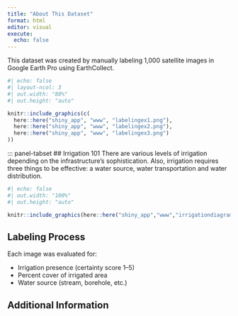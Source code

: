 ```yaml
---
title: "About This Dataset"
format: html
editor: visual
execute:
  echo: false
---
```


This dataset was created by manually labeling 1,000 satellite images in Google Earth Pro using EarthCollect. 

```r
#| echo: false
#| layout-ncol: 3
#| out.width: "80%"
#| out.height: "auto"

knitr::include_graphics(c(
  here::here("shiny_app", "www", "labelingex1.png"),
  here::here("shiny_app", "www", "labelingex2.png"),
  here::here("shiny_app", "www", "labelingex3.png")
))

```


::: panel-tabset
## Irrigation 101
There are various levels of irrigation depending on the infrastructure's sophistication. Also, irrigation requires three things to be effective: a water source, water transportation and water distribution. 

```r
#| echo: false
#| out.width: "100%"
#| out.height: "auto"

knitr::include_graphics(here::here("shiny_app","www","irrigationdiagram.png"))
```


## Labeling Process
Each image was evaluated for:

- Irrigation presence (certainty score 1–5)
- Percent cover of irrigated area
- Water source (stream, borehole, etc.)

## Additional Information

